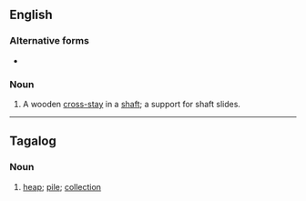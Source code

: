 {{also|Bunton}}
==English==

===Alternative forms===
* {{l|en|buntin}}

===Noun===
{{en-noun}}

# A wooden [[cross-stay]] in a [[shaft]]; a support for shaft slides.

----

==Tagalog==

===Noun===
{{tl-noun|buntón}}

# [[heap]]; [[pile]]; [[collection]]
